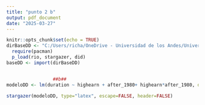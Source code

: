 ```yaml
---
title: "punto 2 b"
output: pdf_document
date: "2025-03-27"
---
```


```r
knitr::opts_chunk$set(echo = TRUE)
dirBaseDD <- "C:/Users/richa/OneDrive - Universidad de los Andes/Universidad/octavo/Econometria 2/talleres/talleres-econometria-2-en-r/Taller 3/bases/Base_Taller_DD.dta"   
  require(pacman)
  p_load(rio, stargazer, did) 
baseDD <- import(dirBaseDD)  


                 ##b##   
modeloDD <- lm(duration ~ highearn + after_1980+ highearn*after_1980, data=baseDD)

```

```r

stargazer(modeloDD, type="latex", escape=FALSE, header=FALSE)

```

